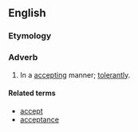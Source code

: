==English==

===Etymology===
{{suffix|en|accepting|ly}}

===Adverb===
{{en-adv}}

# In a [[accepting]] manner; [[tolerantly]].

====Related terms====
* [[accept]]
* [[acceptance]]